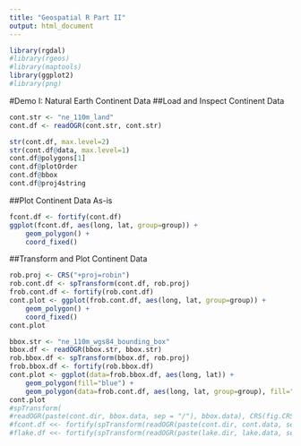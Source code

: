 ```yaml
---
title: "Geospatial R Part II"
output: html_document
---
```

```r
library(rgdal)
#library(rgeos)
#library(maptools)
library(ggplot2)
#library(png)
```
#Demo I: Natural Earth Continent Data
##Load and Inspect Continent Data
```r
cont.str <- "ne_110m_land"
cont.df <- readOGR(cont.str, cont.str)
```
```r
str(cont.df, max.level=2)
str(cont.df@data, max.level=1)
cont.df@polygons[1]
cont.df@plotOrder
cont.df@bbox
cont.df@proj4string
```
##Plot Continent Data As-is
```r
fcont.df <- fortify(cont.df)
ggplot(fcont.df, aes(long, lat, group=group)) +
    geom_polygon() +
    coord_fixed()
```
##Transform and Plot Continent Data
```r
rob.proj <- CRS("+proj=robin")
rob.cont.df <- spTransform(cont.df, rob.proj)
frob.cont.df <- fortify(rob.cont.df)
cont.plot <- ggplot(frob.cont.df, aes(long, lat, group=group)) +
    geom_polygon() +
    coord_fixed()
cont.plot
```
```r
bbox.str <- "ne_110m_wgs84_bounding_box"
bbox.df <- readOGR(bbox.str, bbox.str)
rob.bbox.df <- spTransform(bbox.df, rob.proj)
frob.bbox.df <- fortify(rob.bbox.df)
cont.plot <- ggplot(data=frob.bbox.df, aes(long, lat)) +
    geom_polygon(fill="blue") +
    geom_polygon(data=frob.cont.df, aes(long, lat, group=group), fill="black") 
cont.plot
#spTransform(
#readOGR(paste(cont.dir, bbox.data, sep = "/"), bbox.data), CRS(fig.CRS)))
#fcont.df <<- fortify(spTransform(readOGR(paste(cont.dir, cont.data, sep = "/"), cont.data), CRS(fig.CRS)))
#flake.df <<- fortify(spTransform(readOGR(paste(lake.dir, lake.data, sep = "/"), lake.data), CRS(fig.CRS)))
```